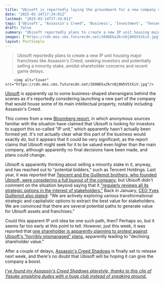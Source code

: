 ```yaml
---
title: "Ubisoft is reportedly laying the groundwork for a new company unit focusing on its most valuable series, including Assassin's Creed"
date: "2025-03-14T17:34:01Z"
lastmod: "2025-03-14T17:34:01Z"
tags: ['Ubisoft', "Assassin's Creed", 'Business', 'Investment', 'Tencent', 'Action RPG']
draft: false
summary: "Ubisoft reportedly plans to create a new IP unit housing major franchises like Assassin's Creed, seeking investors and potentially selling a minority stake,  amidst shareholder concerns and recent game delays."
images: ["https://cdn.mos.cms.futurecdn.net/2698EkxZkrnDj8H5VStkiV.jpg"]
layout: PostSimple
---
```

> Ubisoft reportedly plans to create a new IP unit housing major franchises like Assassin's Creed, seeking investors and potentially selling a minority stake,  amidst shareholder concerns and recent game delays.


        <img alt="Cover" src="https://cdn.mos.cms.futurecdn.net/2698EkxZkrnDj8H5VStkiV.jpg"/>
        
[Ubisoft](https://www.gamesradar.com/tag/ubisoft/) is apparently up to some business-shaped shenanigans behind the scenes as it's reportedly considering launching a new part of the company that would house some of its main intellectual property, notably including Assassin's Creed.

This comes from a new [<u>Bloomberg report</u>](https://www.bloomberg.com/news/articles/2025-03-14/assassin-s-creed-creator-ubisoft-is-said-to-seek-gaming-backers), in which anonymous sources familiar with the situation have claimed that Ubisoft is looking for investors to support this so-called "IP unit," which apparently hasn't actually been formed yet. It's not actually clear what this part of the business would exactly *do*, but it appears that it could be very significant, as the report claims that Ubisoft might seek for it to be valued even higher than the main company, although apparently no final decisions have been made, and plans could change.

Ubisoft is apparently thinking about selling a minority stake in it, anyway, and has reached out to "potential bidders," such as Tencent Holdings. Last year, it was reported that [<u>Tencent and the Guillemot brothers, who founded Ubisoft, were considering a full buyout of the company</u>](https://www.gamesradar.com/games/as-star-wars-outlaws-and-assassins-creed-shadows-add-to-a-54-percent-ubisoft-stock-drop-tencent-and-the-guillemot-brothers-reportedly-consider-a-full-buyout/), but Ubisoft didn't comment on the situation beyond saying that it [<u>"regularly reviews all its strategic options in the interest of stakeholders."</u>](https://www.gamesradar.com/games/assassin-s-creed/amid-whispers-of-ubisoft-potentially-being-bought-out-the-assassins-creed-developer-says-it-reviews-strategic-options-regularly/) Back in January, [<u>CEO Yves Guillemot also stated</u>](https://www.gamesradar.com/games/ubisoft-wont-comment-on-reports-of-tencent-buyout-only-says-its-exploring-different-options-and-will-inform-the-market-if-and-when-a-transaction-materializes/): "We are actively exploring various transformational strategic and capitalistic options to extract the best value for stakeholders. We are convinced that there are several potential paths to generate value for Ubisoft assets and franchises."

Could this apparent IP unit idea be one such path, then? Perhaps so, but it seems far too early at this point to tell. However, just this week, it was reported that [<u>one shareholder is apparently planning to protest against Ubisoft's "horribly mismanaged" plans</u>](https://www.gamesradar.com/games/assassin-s-creed/ubisoft-shareholder-plans-protest-in-response-to-mismanagement-assassins-creed-shadows-delays-and-alleged-acquisition-talks-with-microsoft-and-ea/), apparently leading to "declining shareholder value."

After a couple of delays, [<u>Assassin's Creed Shadows</u>](https://www.gamesradar.com/assassins-creed-shadows-guide/) is finally set to release next week, and there's no doubt that Ubisoft will be hoping it can give the company a boost.

[<u><em>I've found my Assassin's Creed Shadows playstyle, thanks to this clip of Yasuke smashing dudes with a huge club instead of sneaking around.</em></u>](https://www.gamesradar.com/games/action-rpg/ive-found-my-assassins-creed-shadows-playstyle-thanks-to-this-clip-of-yasuke-smashing-dudes-with-a-huge-club-instead-of-sneaking-around/)
        